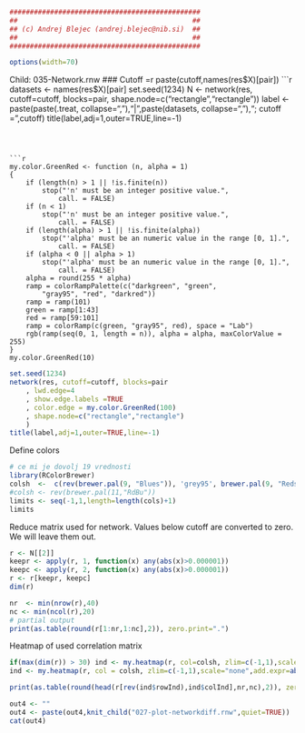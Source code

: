 ```r
###############################################
##                                           ##
## (c) Andrej Blejec (andrej.blejec@nib.si)  ##
##                                           ##
###############################################
```
```r
options(width=70)
```
Child: 035-Network.rnw
### Cutoff =r  paste(cutoff,names(res$X)[pair]) 
```r
datasets <- names(res$X)[pair]
set.seed(1234)
N <- network(res, cutoff=cutoff, blocks=pair, shape.node=c("rectangle","rectangle"))
label <- paste(paste(.treat, collapse=", "),"|",paste(datasets, collapse=", "),"; cutoff =",cutoff)
title(label,adj=1,outer=TRUE,line=-1)
```



```r
my.color.GreenRed <- function (n, alpha = 1)
{
    if (length(n) > 1 || !is.finite(n))
        stop("'n' must be an integer positive value.",
            call. = FALSE)
    if (n < 1)
        stop("'n' must be an integer positive value.",
            call. = FALSE)
    if (length(alpha) > 1 || !is.finite(alpha))
        stop("'alpha' must be an numeric value in the range [0, 1].",
            call. = FALSE)
    if (alpha < 0 || alpha > 1)
        stop("'alpha' must be an numeric value in the range [0, 1].",
            call. = FALSE)
    alpha = round(255 * alpha)
    ramp = colorRampPalette(c("darkgreen", "green",
        "gray95", "red", "darkred"))
    ramp = ramp(101)
    green = ramp[1:43]
    red = ramp[59:101]
    ramp = colorRamp(c(green, "gray95", red), space = "Lab")
    rgb(ramp(seq(0, 1, length = n)), alpha = alpha, maxColorValue = 255)
}
my.color.GreenRed(10)

```



```r
set.seed(1234)
network(res, cutoff=cutoff, blocks=pair
    , lwd.edge=4
    , show.edge.labels =TRUE
    , color.edge = my.color.GreenRed(100)
    , shape.node=c("rectangle","rectangle")
    )
title(label,adj=1,outer=TRUE,line=-1)
```

Define colors
```r
# ce mi je dovolj 19 vrednosti
library(RColorBrewer)
colsh  <-  c(rev(brewer.pal(9, "Blues")), 'grey95', brewer.pal(9, "Reds"))
#colsh <- rev(brewer.pal(11,"RdBu"))
limits <- seq(-1,1,length=length(cols)+1)
limits
```

Reduce matrix used for network. Values below cutoff are converted to zero.
We will leave them out.

```r
r <- N[[2]]
keepr <- apply(r, 1, function(x) any(abs(x)>0.000001))
keepc <- apply(r, 2, function(x) any(abs(x)>0.000001))
r <- r[keepr, keepc]
dim(r)
```

```r
nr  <- min(nrow(r),40)
nc <- min(ncol(r),20)
# partial output
print(as.table(round(r[1:nr,1:nc],2)), zero.print=".")
```

Heatmap of used correlation matrix

```r
if(max(dim(r)) > 30) ind <- my.heatmap(r, col=colsh, zlim=c(-1,1),scale="none") else
ind <- my.heatmap(r, col = colsh, zlim=c(-1,1),scale="none",add.expr=abline(h=0.5+(1:nrow(r)),v=0.5+1:ncol(r),col="white"))
```

```r
print(as.table(round(head(r[rev(ind$rowInd),ind$colInd],nr,nc),2)), zero.print=".")
```

```r
out4 <- ""
out4 <- paste(out4,knit_child("027-plot-networkdiff.rnw",quiet=TRUE))
cat(out4)
```


